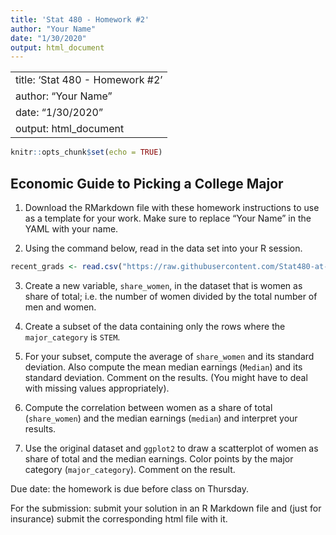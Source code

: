 ```yaml
---
title: 'Stat 480 - Homework #2'
author: "Your Name"
date: "1/30/2020"
output: html_document
---
```

---
title: 'Stat 480 - Homework #2'
author: "Your Name"
date: "1/30/2020"
output: html_document
---

```r
knitr::opts_chunk$set(echo = TRUE)
```

## Economic Guide to Picking a College Major

1. Download the RMarkdown file with these homework instructions to use as a template for your work. Make sure to replace "Your Name" in the YAML with your name.

2. Using the command below, read in the data set into your R session. 

```r
recent_grads <- read.csv("https://raw.githubusercontent.com/Stat480-at-ISU/materials-2020/master/02-r_intro/data/recent_grads.csv")
```

3. Create a new variable, `share_women`,  in the dataset that is women as share of total; i.e. the number of women divided by the total number of men and women.

4. Create a subset of the data containing only the rows where the `major_category` is `STEM`.

5. For your subset, compute the average  of `share_women` and its standard deviation. Also compute the mean median earnings (`Median`) and its standard deviation. Comment on the results. (You might have to deal with missing values appropriately).

5. Compute the correlation between women as a share of total (`share_women`) and the median earnings (`median`) and interpret your results.

6. Use the original dataset and `ggplot2` to draw a scatterplot of women as share of total and the median earnings. Color points by the major category (`major_category`). Comment on the result. 

Due date: the homework is due before class on Thursday. 

For the submission: submit your solution in an R Markdown file and (just for insurance) submit the corresponding html file with it. 

